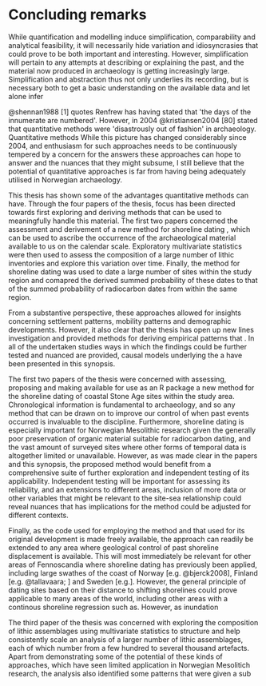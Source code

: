 # Concluding remarks

While quantification and modelling induce simplification, comparability and analytical feasibility, it will necessarily hide variation and idiosyncrasies that could prove to be both important and interesting. However, simplification will pertain to any attempts at describing or explaining the past, and the material now produced in archaeology is getting increasingly large. Simplification and abstraction thus not only underlies its recording, but is necessary both to get a basic understanding on the available data and let alone infer

@shennan1988[1] quotes Renfrew has having stated that \'the days of the innumerate are numbered\'. However, in 2004 @kristiansen2004[80] stated that quantitative methods were \'disastrously out of fashion\' in archaeology. Quantitative methods  While this picture has changed considerably since 2004, and enthusiasm for such approaches needs to be continuously tempered by a concern for the answers these approaches can hope to answer and the nuances that they might subsume, I still believe that the potential of quantitative approaches is far from having being adequately utilised in Norwegian archaeology. 

This thesis has shown some of the advantages quantitative methods can have. Through the four papers of the thesis, focus has been directed towards first exploring and deriving methods that can be used to meaningfully handle this material. The first two papers concerned the assessment and derivement of a new method for shoreline dating , which can be used to ascribe the occurrence of the archaeological material available to us on the calendar scale. Exploratory multivariate statistics were then used to assess the composition of a large number of lithic inventories and explore this variation over time. Finally, the method for shoreline dating was used to date a large number of sites within the study region and comapred the derived summed probability of these dates to that of the summed probability of radiocarbon dates from within the same region. 

From a substantive perspective, these approaches allowed for insights concerning settlement patterns, mobility patterns and demographic developments. However, it also clear that the thesis has open up new lines investigation and provided methods for deriving empirical patterns that . In all of the undertaken studies ways in which the findings could be further tested and nuanced are provided, causal models underlying the a have been presented in this synopsis.

The first two papers of the thesis were concerned with assessing, proposing and making available for use as an R package a new method for the shoreline dating of coastal Stone Age sites within the study area. Chronological information is fundamental to archaeology, and so any method that can be drawn on to improve our control of when past events occurred is invaluable to the discipline. Furthermore, shoreline dating is especially important for Norwegian Mesolithic research given the generally poor preservation of organic material suitable for radiocarbon dating, and the vast amount of surveyed sites where other forms of temporal data is altogether limited or unavailable. However, as was made clear in the papers and this synopsis, the proposed method would benefit from a comprehensive suite of further exploration and independent testing of its applicability. Independent testing will be important for assessing its reliability, and an extensions to different areas, inclusion of more data or other variables that might be relevant to the site-sea relationship could reveal nuances that has implications for the method could be adjusted for different contexts. 

Finally, as the code used for employing the method and that used for its original development is made freely available, the approach can readily be extended to any area where geological control of past shoreline displacement is available. This will most immediately be relevant for other areas of Fennoscandia where shoreline dating has previously been applied, including large swathes of the coast of Norway [e.g. @bjerck2008], Finland [e.g. @tallavaara; ] and Sweden [e.g.]. However, the general principle of dating sites based on their distance to shifting shorelines could prove applicable to many areas of the world, including other areas with a continous shoreline regression such as. However, as inundation 

The third paper of the thesis was concerned with exploring the composition of lithic assemblages using multivariate statistics to structure and help consistently scale an analysis of a larger number of lithic assemblages, each of which number from a few hundred to several thousand artefacts. Apart from demonstrating some of the potential of these kinds of approaches, which have seen limited application in Norwegian Mesolitich research, the analysis also identified some patterns that were given a sub